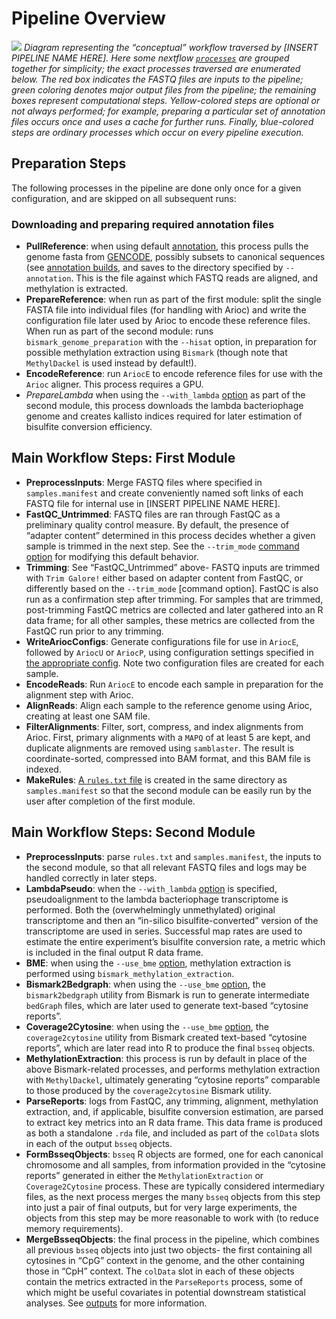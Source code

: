 # Pipeline Overview {#pipeline-overview}

![](images/workflow.png)
*Diagram representing the "conceptual" workflow traversed by [INSERT PIPELINE NAME HERE]. Here some nextflow [`processes`](https://www.nextflow.io/docs/latest/process.html) are grouped together for simplicity; the exact processes traversed are enumerated below. The red box indicates the FASTQ files are inputs to the pipeline; green coloring denotes major output files from the pipeline; the remaining boxes represent computational steps. Yellow-colored steps are optional or not always performed; for example, preparing a particular set of annotation files occurs once and uses a cache for further runs. Finally, blue-colored steps are ordinary processes which occur on every pipeline execution.*

## Preparation Steps

The following processes in the pipeline are done only once for a given configuration, and are skipped on all subsequent runs:

### Downloading and preparing required annotation files ###

- **PullReference**: when using default [annotation](#annotation), this process pulls the genome fasta from [GENCODE](https://www.gencodegenes.org/), possibly subsets to canonical sequences (see [annotation builds](#choosing-build), and saves to the directory specified by `--annotation`. This is the file against which FASTQ reads are aligned, and methylation is extracted.
- **PrepareReference**: when run as part of the first module: split the single FASTA file into individual files (for handling with Arioc) and write the configuration file later used by Arioc to encode these reference files. When run as part of the second module: runs `bismark_genome_preparation` with the `--hisat` option, in preparation for possible methylation extraction using `Bismark` (though note that `MethylDackel` is used instead by default!).
- **EncodeReference**: run `AriocE` to encode reference files for use with the `Arioc` aligner. This process requires a GPU.
* *PrepareLambda* when using the `--with_lambda` [option](#command-opts) as part of the second module, this process downloads the lambda bacteriophage genome and creates kallisto indices required for later estimation of bisulfite conversion efficiency.


## Main Workflow Steps: First Module

- **PreprocessInputs**: Merge FASTQ files where specified in `samples.manifest` and create conveniently named soft links of each FASTQ file for internal use in [INSERT PIPELINE NAME HERE].
- **FastQC_Untrimmed**: FASTQ files are ran through FastQC as a preliminary quality control measure. By default, the presence of "adapter content" determined in this process decides whether a given sample is trimmed in the next step. See the `--trim_mode` [command option](#command-opts) for modifying this default behavior.
- **Trimming**: See "FastQC_Untrimmed" above- FASTQ inputs are trimmed with `Trim Galore!` either based on adapter content from FastQC, or differently based on the `--trim_mode` [command option]. FastQC is also run as a confirmation step after trimming. For samples that are trimmed, post-trimming FastQC metrics are collected and later gathered into an R data frame; for all other samples, these metrics are collected from the FastQC run prior to any trimming.
- **WriteAriocConfigs**: Generate configurations file for use in `AriocE`, followed by `AriocU` or `AriocP`, using configuration settings specified in [the appropriate config](#quick-config). Note two configuration files are created for each sample.
- **EncodeReads**: Run `AriocE` to encode each sample in preparation for the alignment step with Arioc.
- **AlignReads**: Align each sample to the reference genome using Arioc, creating at least one SAM file.
- **FilterAlignments**: Filter, sort, compress, and index alignments from Arioc. First, primary alignments with a `MAPQ` of at least 5 are kept, and duplicate alignments are removed using `samblaster`. The result is coordinate-sorted, compressed into BAM format, and this BAM file is indexed.
- **MakeRules**: [A `rules.txt` file](#inputs) is created in the same directory as `samples.manifest` so that the second module can be easily run by the user after completion of the first module.

## Main Workflow Steps: Second Module

- **PreprocessInputs**: parse `rules.txt` and `samples.manifest`, the inputs to the second module, so that all relevant FASTQ files and logs may be handled correctly in later steps.
- **LambdaPseudo**: when the `--with_lambda` [option](#command-opts) is specified, pseudoalignment to the lambda bacteriophage transcriptome is performed. Both the (overwhelmingly unmethylated) original transcriptome and then an "in-silico bisulfite-converted" version of the transcriptome are used in series. Successful map rates are used to estimate the entire experiment's bisulfite conversion rate, a metric which is included in the final output R data frame.
- **BME**: when using the `--use_bme` [option](#command-opts), methylation extraction is performed using `bismark_methylation_extraction`.
- **Bismark2Bedgraph**: when using the `--use_bme` [option](#command-opts), the `bismark2bedgraph` utility from Bismark is run to generate intermediate `bedGraph` files, which are later used to generate text-based "cytosine reports".
- **Coverage2Cytosine**: when using the `--use_bme` [option](#command-opts), the `coverage2cytosine` utility from Bismark created text-based "cytosine reports", which are later read into R to produce the final `bsseq` objects.
- **MethylationExtraction**: this process is run by default in place of the above Bismark-related processes, and performs methylation extraction with `MethylDackel`, ultimately generating "cytosine reports" comparable to those produced by the `coverage2cytosine` Bismark utility.
- **ParseReports**: logs from FastQC, any trimming, alignment, methylation extraction, and, if applicable, bisulfite conversion estimation, are parsed to extract key metrics into an R data frame. This data frame is produced as both a standalone `.rda` file, and included as part of the `colData` slots in each of the output `bsseq` objects.
- **FormBsseqObjects**: `bsseq` R objects are formed, one for each canonical chromosome and all samples, from information provided in the "cytosine reports" generated in either the `MethylationExtraction` or `Coverage2Cytosine` process. These are typically considered intermediary files, as the next process merges the many `bsseq` objects from this step into just a pair of final outputs, but for very large experiments, the objects from this step may be more reasonable to work with (to reduce memory requirements).
- **MergeBsseqObjects**: the final process in the pipeline, which combines all previous `bsseq` objects into just two objects- the first containing all cytosines in "CpG" context in the genome, and the other containing those in "CpH" context. The `colData` slot in each of these objects contain the metrics extracted in the `ParseReports` process, some of which might be useful covariates in potential downstream statistical analyses. See [outputs](#outputs) for more information.

